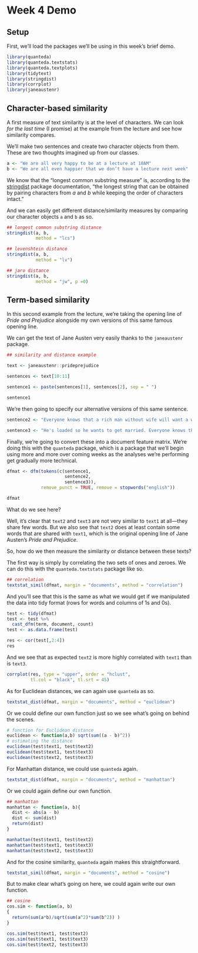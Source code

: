 # Week 4 Demo

## Setup
First, we'll load the packages we'll be using in this week's brief demo. 

```r
library(quanteda)
library(quanteda.textstats)
library(quanteda.textplots)
library(tidytext)
library(stringdist)
library(corrplot)
library(janeaustenr)
```

## Character-based similarity

A first measure of text similarity is at the level of characters. We can look *for the last time* (I promise) at the example from the lecture and see how similarity compares. 

We'll make two sentences and create two character objects from them. These are two thoughts imagined up from our classes. 

```r
a <- "We are all very happy to be at a lecture at 10AM"
b <- "We are all even happier that we don’t have a lecture next week"
```

We know that the "longest common substring measure" is, according to the [stringdist](https://cran.r-project.org/web/packages/stringdist/stringdist.pdf) package documentation, "the longest string that can be obtained by pairing characters from *a* and *b* while keeping the order of characters intact."

And we can easily get different distance/similarity measures by comparing our character objects `a` and `b` as so. 

```r

## longest common substring distance
stringdist(a, b,
           method = "lcs")

## levenshtein distance
stringdist(a, b,
           method = "lv")

## jaro distance
stringdist(a, b,
           method = "jw", p =0)

```

## Term-based similarity

In this second example from the lecture, we're taking the opening line of *Pride and Prejudice* alongside my own versions of this same famous opening line. 

We can get the text of Jane Austen very easily thanks to the `janeaustenr` package.

```r
## similarity and distance example

text <- janeaustenr::prideprejudice

sentences <- text[10:11]

sentence1 <- paste(sentences[1], sentences[2], sep = " ")

sentence1
```

We're then going to specify our alternative versions of this same sentence. 

```r
sentence2 <- "Everyone knows that a rich man without wife will want a wife"

sentence3 <- "He's loaded so he wants to get married. Everyone knows that's what happens."
```

Finally, we're going to convert these into a document feature matrix. We're doing this with the `quanteda` package, which is a package that we'll begin using more and more over coming weeks as the analyses we're performing get gradually more technical. 

```r
dfmat <- dfm(tokens(c(sentence1,
                      sentence2,
                      sentence3)),
             remove_punct = TRUE, remove = stopwords("english"))

dfmat
```

What do we see here?

Well, it's clear that `text2` and `text3` are not very similar to `text1` at all---they share few words. But we also see that `text2` does at least contain some words that are shared with `text1`, which is the original opening line of Jane Austen's *Pride and Prejudice*. 

So, how do we then measure the similarity or distance between these texts?

The first way is simply by correlating the two sets of ones and zeroes. We can do this with the `quanteda.textstats` package like so.

```r
## correlation
textstat_simil(dfmat, margin = "documents", method = "correlation")
```

And you'll see that this is the same as what we would get if we manipulated the data into tidy format (rows for words and columns of 1s and 0s).

```r
test <- tidy(dfmat)
test <- test %>%
  cast_dfm(term, document, count)
test <- as.data.frame(test)

res <- cor(test[,2:4])
res
```

And we see that as expected `text2` is more highly correlated with `text1` than is `text3`. 

```r
corrplot(res, type = "upper", order = "hclust", 
         tl.col = "black", tl.srt = 45)
```
As for Euclidean distances, we can again use `quanteda` as so.

```r
textstat_dist(dfmat, margin = "documents", method = "euclidean")
```

Or we could define our own function just so we see what's going on behind the scenes.

```r
# function for Euclidean distance
euclidean <- function(a,b) sqrt(sum((a - b)^2))
# estimating the distance
euclidean(test$text1, test$text2)
euclidean(test$text1, test$text3)
euclidean(test$text2, test$text3)

```

For Manhattan distance, we could use `quanteda` again.

```r
textstat_dist(dfmat, margin = "documents", method = "manhattan")
```

Or we could again define our own function.

```r
## manhattan
manhattan <- function(a, b){
  dist <- abs(a - b)
  dist <- sum(dist)
  return(dist)
}

manhattan(test$text1, test$text2)
manhattan(test$text1, test$text3)
manhattan(test$text2, test$text3)
```

And for the cosine similarity, `quanteda` again makes this straightforward.

```r
textstat_simil(dfmat, margin = "documents", method = "cosine")
```

But to make clear what's going on here, we could again write our own function. 

```r
## cosine
cos.sim <- function(a, b) 
{
  return(sum(a*b)/sqrt(sum(a^2)*sum(b^2)) )
}  

cos.sim(test$text1, test$text2)
cos.sim(test$text1, test$text3)
cos.sim(test$text2, test$text3)
```